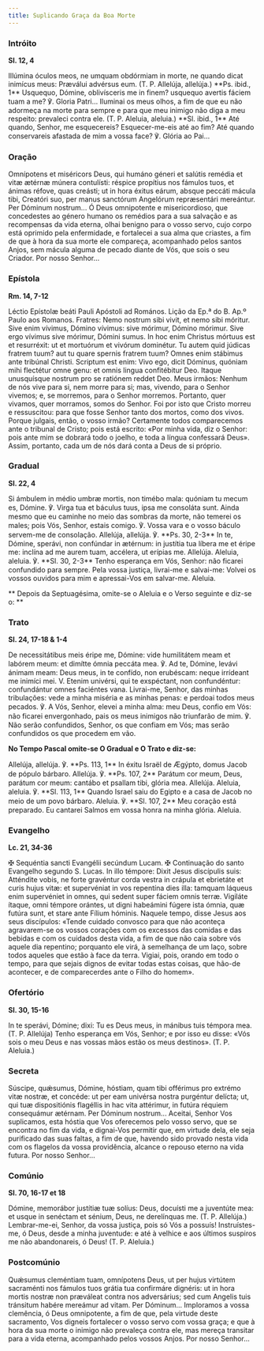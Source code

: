 ```yaml
---
title: Suplicando Graça da Boa Morte
---
```


### Intróito

**Sl. 12, 4**

<div class="side-by-side not-content">
  <span>
    Illúmina óculos meos, ne umquam obdórmiam in morte, ne quando dicat inimícus meus: Præválui
    advérsus eum. (T. P. Allelúja, allelúja.) **Ps. ibid., 1** Usquequo, Dómine, oblivísceris me in
    finem? usquequo avertis fáciem tuam a me? ℣. Gloria Patri...
  </span>
  <span>
    Iluminai os meus olhos, a fim de que eu não adormeça na morte para sempre e para que meu inimigo
    não diga a meu respeito: prevaleci contra ele. (T. P. Aleluia, aleluia.) **Sl. ibid., 1** Até
    quando, Senhor, me esquecereis? Esquecer-me-eis até ao fim? Até quando conservareis afastada de
    mim a vossa face? ℣. Glória ao Pai...
  </span>
</div>

### Oração

<div class="side-by-side not-content">
  <span>
    Omnípotens et miséricors Deus, qui humáno géneri et salútis remédia et vitæ ætérnæ múnera
    contulísti: réspice propítius nos fámulos tuos, et ánimas réfove, quas creásti; ut in hora
    éxitus eárum, absque peccáti mácula tibi, Creatóri suo, per manus sanctórum Angelórum
    repræsentári mereántur. Per Dóminum nostrum...
  </span>
  <span>
    Ó Deus omnipotente e misericordioso, que concedestes ao género humano os remédios para a sua
    salvação e as recompensas da vida eterna, olhai benigno para o vosso servo, cujo corpo está
    oprimido pela enfermidade, e fortalecei a sua alma que criastes, a fim de que à hora da sua
    morte ele compareça, acompanhado pelos santos Anjos, sem mácula alguma de pecado diante de Vós,
    que sois o seu Criador. Por nosso Senhor...
  </span>
</div>

### Epístola

**Rm. 14, 7-12**

<div class="side-by-side not-content">
  <span>Léctio Epístolæ beáti Pauli Apóstoli ad Romános.</span>
  <span>Lição da Ep.ª do B. Ap.º Paulo aos Romanos.</span>
  <span>
    Fratres: Nemo nostrum sibi vivit, et nemo sibi móritur. Sive enim vívimus, Dómino vívimus: sive
    mórimur, Dómino mórimur. Sive ergo vívimus sive mórimur, Dómini sumus. In hoc enim Christus
    mórtuus est et resurréxit: ut et mortuórum et vivórum dominétur. Tu autem quid júdicas fratrem
    tuum? aut tu quare spernis fratrem tuum? Omnes enim stábimus ante tribúnal Christi. Scriptum est
    enim: Vivo ego, dicit Dóminus, quóniam mihi flectétur omne genu: et omnis lingua confitébitur
    Deo. Itaque unusquísque nostrum pro se ratiónem reddet Deo.
  </span>
  <span>
    Meus irmãos: Nenhum de nós vive para si, nem morre para si; mas, vivendo, para o Senhor vivemos;
    e, se morremos, para o Senhor morremos. Portanto, quer vivamos, quer morramos, somos do Senhor.
    Foi por isto que Cristo morreu e ressuscitou: para que fosse Senhor tanto dos mortos, como dos
    vivos. Porque julgais, então, o vosso irmão? Certamente todos comparecemos ante o tribunal de
    Cristo; pois está escrito: «Por minha vida, diz o Senhor: pois ante mim se dobrará todo o
    joelho, e toda a língua confessará Deus». Assim, portanto, cada um de nós dará conta a Deus de
    si próprio.
  </span>
</div>

### Gradual

**Sl. 22, 4**

<div class="side-by-side not-content">
  <span>
    Si ámbulem in médio umbræ mortis, non timébo mala: quóniam tu mecum es, Dómine. ℣. Virga tua et
    báculus tuus, ipsa me consoláta sunt.
  </span>
  <span>
    Ainda mesmo que eu caminhe no meio das sombras da morte, não temerei os males; pois Vós, Senhor,
    estais comigo. ℣. Vossa vara e o vosso báculo servem-me de consolação.
  </span>
  <span>
    Allelúja, allelúja. ℣. **Ps. 30, 2-3** In te, Dómine, sperávi, non confúndar in ætérnum: in
    justítia tua líbera me et éripe me: inclína ad me aurem tuam, accélera, ut erípias me. Allelúja.
  </span>
  <span>
    Aleluia, aleluia. ℣. **Sl. 30, 2-3** Tenho esperança em Vós, Senhor: não ficarei confundido para
    sempre. Pela vossa justiça, livrai-me e salvai-me: Volvei os vossos ouvidos para mim e
    apressai-Vos em salvar-me. Aleluia.
  </span>
</div>

**
Depois da Septuagésima, omite-se o Aleluia e o Verso seguinte e diz-se o:
**

### Trato

**Sl. 24, 17-18 & 1-4**

<div class="side-by-side not-content">
  <span>
    De necessitátibus meis éripe me, Dómine: vide humilitátem meam et labórem meum: et dimítte ómnia
    peccáta mea. ℣. Ad te, Dómine, levávi ánimam meam: Deus meus, in te confído, non erubéscam:
    neque irrídeant me inimíci mei. V. Etenim univérsi, qui te exspéctant, non confundéntur:
    confundántur omnes faciéntes vana.
  </span>
  <span>
    Livrai-me, Senhor, das minhas tribulações: vede a minha miséria e as minhas penas: e perdoai
    todos meus pecados. ℣. A Vós, Senhor, elevei a minha alma: meu Deus, confio em Vós: não ficarei
    envergonhado, pais os meus inimigos não triunfarão de mim. ℣. Não serão confundidos, Senhor, os
    que confiam em Vós; mas serão confundidos os que procedem em vão.
  </span>
</div>

**No Tempo Pascal omite-se O Gradual e O Trato e diz-se:**

<div class="side-by-side not-content">
  <span>
    Allelúja, allelúja. ℣. **Ps. 113, 1** In éxitu Israël de Ægýpto, domus Jacob de pópulo bárbaro.
    Allelúja. ℣. **Ps. 107, 2** Parátum cor meum, Deus, parátum cor meum: cantábo et psallam tibi,
    glória mea. Allelúja.
  </span>
  <span>
    Aleluia, aleluia. ℣. **Sl. 113, 1** Quando Israel saiu do Egipto e a casa de Jacob no meio de um
    povo bárbaro. Aleluia. ℣. **Sl. 107, 2** Meu coração está preparado. Eu cantarei Salmos em vossa
    honra na minha glória. Aleluia.
  </span>
</div>

### Evangelho

**Lc. 21, 34-36**

<div class="side-by-side not-content">
  <span>
    <span class="text-red-500">✠</span> Sequéntia sancti Evangélii secúndum Lucam.
  </span>
  <span>
    <span class="text-red-500">✠</span> Continuação do santo Evangelho segundo S. Lucas.
  </span>
  <span>
    In illo témpore: Dixit Jesus discípulis suis: Atténdite vobis, ne forte gravéntur corda vestra
    in crápula et ebrietáte et curis hujus vitæ: et supervéniat in vos repentína dies illa: tamquam
    láqueus enim supervéniet in omnes, qui sedent super fáciem omnis terræ. Vigiláte ítaque, omni
    témpore orántes, ut digni habeámini fúgere ista ómnia, quæ futúra sunt, et stare ante Fílium
    hóminis.
  </span>
  <span>
    Naquele tempo, disse Jesus aos seus discípulos: «Tende cuidado convosco para que não aconteça
    agravarem-se os vossos corações com os excessos das comidas e das bebidas e com os cuidados
    desta vida, a fim de que não caia sobre vós aquele dia repentino; porquanto ele virá, à
    semelhança de um laço, sobre todos aqueles que estão à face da terra. Vigiai, pois, orando em
    todo o tempo, para que sejais dignos de evitar todas estas coisas, que hão-de acontecer, e de
    comparecerdes ante o Filho do homem».
  </span>
</div>

### Ofertório

**Sl. 30, 15-16**

<div class="side-by-side not-content">
  <span>
    In te sperávi, Dómine; dixi: Tu es Deus meus, in mánibus tuis témpora mea. (T. P. Allelúja)
  </span>
  <span>
    Tenho esperança em Vós, Senhor; e por isso eu disse: «Vós sois o meu Deus e nas vossas mãos
    estão os meus destinos». (T. P. Aleluia.)
  </span>
</div>

### Secreta

<div class="side-by-side not-content">
  <span>
    Súscipe, quǽsumus, Dómine, hóstiam, quam tibi offérimus pro extrémo vitæ nostræ, et concéde: ut
    per eam univérsa nostra purgéntur delícta; ut, qui tuæ dispositiónis flagéllis in hac vita
    attérimur, in futúra réquiem consequámur ætérnam. Per Dóminum nostrum...
  </span>
  <span>
    Aceitai, Senhor Vos suplicamos, esta hóstia que Vos oferecemos pelo vosso servo, que se encontra
    no fim da vida, e dignai-Vos permitir que, em virtude dela, ele seja purificado das suas faltas,
    a fim de que, havendo sido provado nesta vida com os flagelos da vossa providência, alcance o
    repouso eterno na vida futura. Por nosso Senhor...
  </span>
</div>

### Comúnio

**Sl. 70, 16-17 et 18**

<div class="side-by-side not-content">
  <span>
    Dómine, memorábor justítiæ tuæ solíus: Deus, docuísti me a juventúte mea: et usque in senéctam
    et sénium, Deus, ne derelínquas me. (T. P. Allelúja.)
  </span>
  <span>
    Lembrar-me-ei, Senhor, da vossa justiça, pois só Vós a possuís! Instruístes-me, ó Deus, desde a
    minha juventude: e até à velhice e aos últimos suspiros me não abandonareis, ó Deus! (T. P.
    Aleluia.)
  </span>
</div>

### Postcomúnio

<div class="side-by-side not-content">
  <span>
    Quǽsumus cleméntiam tuam, omnípotens Deus, ut per hujus virtútem sacraménti nos fámulos tuos
    grátia tua confirmáre dignéris: ut in hora mortis nostræ non præváleat contra nos adversárius;
    sed cum Angelis tuis tránsitum habére mereámur ad vitam. Per Dóminum...
  </span>
  <span>
    Imploramos a vossa clemência, ó Deus omnipotente, a fim de que, pela virtude deste sacramento,
    Vos digneis fortalecer o vosso servo com vossa graça; e que à hora da sua morte o inimigo não
    prevaleça contra ele, mas mereça transitar para a vida eterna, acompanhado pelos vossos Anjos.
    Por nosso Senhor...
  </span>
</div>
